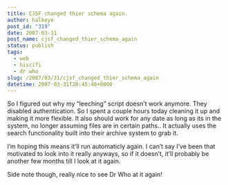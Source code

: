 ```yaml
---
title: CJSF changed thier schema again.
author: halkeye
post_id: "319"
date: 2007-03-31
post_name: cjsf_changed_thier_schema_again
status: publish
tags:
  - web
  - hiscifi
  - dr who
slug: /2007/03/31/cjsf_changed_thier_schema_again
datetime: 2007-03-31T20:45:46+0800
---
```


So I figured out why my “leeching” script doesn’t work anymore. They disabled authentication. So I spent a couple hours today cleaning it up and making it more flexible. It also should work for any date as long as its in the system, no longer assuming files are in certain paths.. It actually uses the search functionality built into their archive system to grab it.




I’m hoping this means it’ll run automaticly again. I can’t say I’ve been that motivated to look into it really anyways, so if it doesn’t, it’ll probably be another few months till I look at it again.




Side note though, really nice to see Dr Who at it again!
